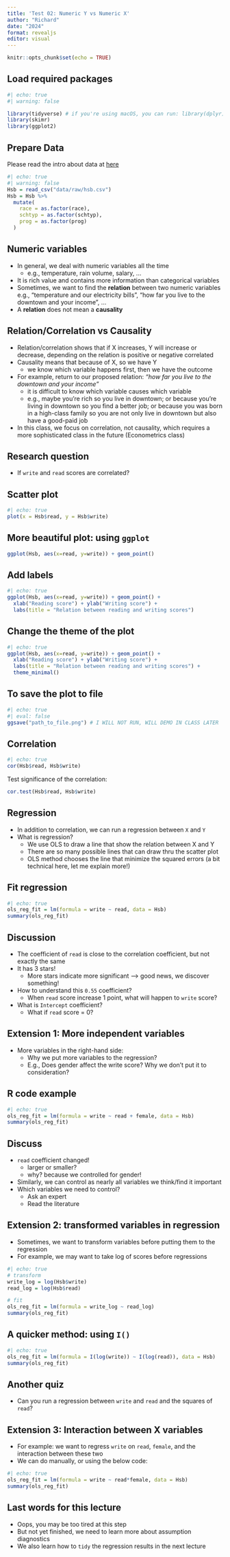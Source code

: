 ```yaml
---
title: 'Test 02: Numeric Y vs Numeric X'
author: "Richard"
date: "2024"
format: revealjs
editor: visual
---
```


```r
knitr::opts_chunk$set(echo = TRUE)
```

## Load required packages

```r
#| echo: true
#| warning: false

library(tidyverse) # if you're using macOS, you can run: library(dplyr)
library(skimr)
library(ggplot2)
```

## Prepare Data

Please read the intro about data at [here](https://www.openintro.org/data/index.php?data=hsb2)

```r
#| echo: true
#| warning: false
Hsb = read_csv("data/raw/hsb.csv")
Hsb = Hsb %>% 
  mutate(
    race = as.factor(race),
    schtyp = as.factor(schtyp),
    prog = as.factor(prog)
  )
```

## Numeric variables

- In general, we deal with numeric variables all the time
    - e.g., temperature, rain volume, salary, ...
- It is rich value and contains more information than categorical variables
- Sometimes, we want to find the **relation** between two numeric variables
    e.g., "temperature and our electricity bills", "how far you live to the downtown and your income", ...
- A **relation** does not mean a **causality**

## Relation/Correlation vs Causality

- Relation/correlation shows that if X increases, Y will increase or decrease, depending on the relation is positive or negative correlated
- Causality means that because of X, so we have Y
    - we know which variable happens first, then we have the outcome
- For example, return to our proposed relation: *"how far you live to the downtown and your income"*
    - it is difficult to know which variable causes which variable
    - e.g., maybe you're rich so you live in downtown; or because you're living in downtown so you find a better job; or because you was born in a high-class family so you are not only live in downtown but also have a good-paid job
- In this class, we focus on correlation, not causality, which requires a more sophisticated class in the future (Econometrics class)

## Research question

- If `write` and `read` scores are correlated?

## Scatter plot

```r
#| echo: true
plot(x = Hsb$read, y = Hsb$write)
```

## More beautiful plot: using `ggplot`

```r
ggplot(Hsb, aes(x=read, y=write)) + geom_point()
```

## Add labels

```r
#| echo: true
ggplot(Hsb, aes(x=read, y=write)) + geom_point() +
  xlab("Reading score") + ylab("Writing score") +
  labs(title = "Relation between reading and writing scores")
```

## Change the theme of the plot

```r
#| echo: true
ggplot(Hsb, aes(x=read, y=write)) + geom_point() +
  xlab("Reading score") + ylab("Writing score") +
  labs(title = "Relation between reading and writing scores") +
  theme_minimal()
```

## To save the plot to file

```r
#| echo: true
#| eval: false
ggsave("path_to_file.png") # I WILL NOT RUN, WILL DEMO IN CLASS LATER
```


## Correlation

```r
#| echo: true
cor(Hsb$read, Hsb$write)
```

Test significance of the correlation:
```r
cor.test(Hsb$read, Hsb$write)
```

## Regression

- In addition to correlation, we can run a regression between `X` and `Y`
- What is regression?
    - We use OLS to draw a line that show the relation between X and Y
    - There are so many possible lines that can draw thru the scatter plot
    - OLS method chooses the line that minimize the squared errors (a bit technical here, let me explain more!)

## Fit regression

```r
#| echo: true
ols_reg_fit = lm(formula = write ~ read, data = Hsb)
summary(ols_reg_fit)
```

## Discussion

- The coefficient of `read` is close to the correlation coefficient, but not exactly the same
- It has 3 stars!
    - More stars indicate more significant --> good news, we discover something!
- How to understand this `0.55` coefficient?
    - When `read` score increase 1 point, what will happen to `write` score?
- What is `Intercept` coefficient?
    - What if `read` score  = 0?


## Extension 1: More independent variables

- More variables in the right-hand side:
    - Why we put more variables to the regression?
    - E.g., Does gender affect the write score? Why we don't put it to consideration?


## R code example

```r
#| echo: true
ols_reg_fit = lm(formula = write ~ read + female, data = Hsb)
summary(ols_reg_fit)
```

## Discuss

- `read` coefficient changed!
    - larger or smaller?
    - why? because we controlled for gender!
- Similarly, we can control as nearly all variables we think/find it important
- Which variables we need to control?
    - Ask an expert
    - Read the literature

## Extension 2: transformed variables in regression

- Sometimes, we want to transform variables before putting them to the regression
- For example, we may want to take log of scores before regressions

```r
#| echo: true
# transform
write_log = log(Hsb$write)
read_log = log(Hsb$read)

# fit
ols_reg_fit = lm(formula = write_log ~ read_log)
summary(ols_reg_fit)
```

## A quicker method: using `I()`

```r
#| echo: true
ols_reg_fit = lm(formula = I(log(write)) ~ I(log(read)), data = Hsb)
summary(ols_reg_fit)
```

## Another quiz

- Can you run a regression between `write` and `read` and the squares of `read`?

## Extension 3: Interaction between X variables

- For example: we want to regress `write` on `read`, `female`, and the interaction between these two
- We can do manually, or using the below code:

```r
#| echo: true
ols_reg_fit = lm(formula = write ~ read*female, data = Hsb)
summary(ols_reg_fit)
```

## Last words for this lecture

- Oops, you may be too tired at this step
- But not yet finished, we need to learn more about assumption diagnostics
- We also learn how to `tidy` the regression results in the next lecture


